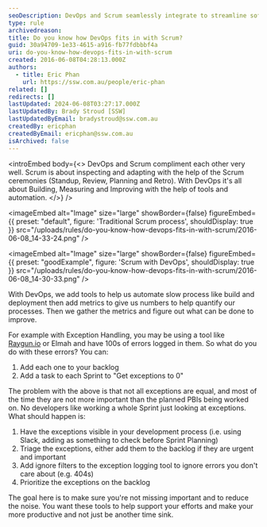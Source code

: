 ```yaml
---
seoDescription: DevOps and Scrum seamlessly integrate to streamline software development, focusing on building, measuring, and improving with automation and data-driven insights.
type: rule
archivedreason:
title: Do you know how DevOps fits in with Scrum?
guid: 30a94709-1e33-4615-a916-fb77fdbbbf4a
uri: do-you-know-how-devops-fits-in-with-scrum
created: 2016-06-08T04:28:13.000Z
authors:
  - title: Eric Phan
    url: https://ssw.com.au/people/eric-phan
related: []
redirects: []
lastUpdated: 2024-06-08T03:27:17.000Z
lastUpdatedBy: Brady Stroud [SSW]
lastUpdatedByEmail: bradystroud@ssw.com.au
createdBy: ericphan
createdByEmail: ericphan@ssw.com.au
isArchived: false
---
```


<introEmbed
  body={<>
DevOps and Scrum compliment each other very well. Scrum is about inspecting and adapting with the help of the Scrum ceremonies (Standup, Review, Planning and Retro). With DevOps it's all about Building, Measuring and Improving with the help of tools and automation.
  </>}
/>

<imageEmbed
  alt="Image"
  size="large"
  showBorder={false}
  figureEmbed={{
    preset: "default",
    figure: 'Traditional Scrum process',
    shouldDisplay: true
  }}
  src="/uploads/rules/do-you-know-how-devops-fits-in-with-scrum/2016-06-08_14-33-24.png"
/>

<imageEmbed
  alt="Image"
  size="large"
  showBorder={false}
  figureEmbed={{
    preset: "goodExample",
    figure: 'Scrum with DevOps',
    shouldDisplay: true
  }}
  src="/uploads/rules/do-you-know-how-devops-fits-in-with-scrum/2016-06-08_14-30-33.png"
/>

With DevOps, we add tools to help us automate slow process like build and deployment then add metrics to give us numbers to help quantify our processes. Then we gather the metrics and figure out what can be done to improve.

For example with Exception Handling, you may be using a tool like [Raygun.io](/rules-to-better-raygun) or Elmah and have 100s of errors logged in them. So what do you do with these errors? You can:

1. Add each one to your backlog
2. Add a task to each Sprint to "Get exceptions to 0"

The problem with the above is that not all exceptions are equal, and most of the time they are not more important than the planned PBIs being worked on. No developers like working a whole Sprint just looking at exceptions. What should happen is:

1. Have the exceptions visible in your development process (i.e. using Slack, adding as something to check before Sprint Planning)
2. Triage the exceptions, either add them to the backlog if they are urgent and important
3. Add ignore filters to the exception logging tool to ignore errors you don't care about (e.g. 404s)
4. Prioritize the exceptions on the backlog

The goal here is to make sure you're not missing important and to reduce the noise. You want these tools to help support your efforts and make your more productive and not just be another time sink.
